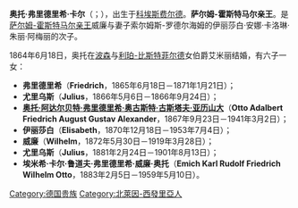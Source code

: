 {{expand|time=2015-05-01T04:11:18+00:00}}
{{unreferenced|time=2015-05-01T04:11:18+00:00}}
'''奥托·弗里德里希·卡尔'''（{{lang-de|'''Otto Friedrich Karl'''}}；{{bd|1833年|2月8日|1892年|2月15日}}），出生于[[科埃斯费尔德|科埃斯费尔德]]。'''萨尔姆-霍斯特马尔亲王'''。是[[上萨尔姆统治者列表|萨尔姆-霍斯特马尔亲王]]威廉与妻子索尔姆斯-罗德尔海姆的伊丽莎白·安娜·卡洛琳·朱丽·阿梅丽的次子。

1864年6月18日，奥托在[[波森|波森]]与[[利珀君主列表|利珀-比斯特菲尔德]]女伯爵艾米丽结婚，有六子一女：
*'''弗里德里希'''（'''Friedrich'''，1865年6月18日－1871年1月21日）；
*'''尤里乌斯'''（'''Julius'''，1866年5月6日－1866年9月24日）；
*[[奥托二世_(萨尔姆-霍斯特马尔)|'''奥托·阿达尔贝特·弗里德里希·奥古斯特·古斯塔夫·亚历山大''']]（'''Otto Adalbert Friedrich August Gustav Alexander'''，1867年9月23日－1941年3月2日）；
*'''伊丽莎白'''（'''Elisabeth'''，1870年12月18日－1953年7月4日）；
*'''威廉'''（'''Wilhelm'''，1872年5月30日－1919年3月28日）；
*'''尤里乌斯'''（'''Julius'''，1881年2月24日－1901年8月13日）；
*'''埃米希·卡尔·鲁道夫·弗里德里希·威廉·奥托'''（'''Emich Karl Rudolf Friedrich Wilhelm Otto'''，1883年2月5日－1959年5月10日）。

[[Category:德国贵族|Category:德国贵族]]
[[Category:北萊因-西發里亞人|Category:北萊因-西發里亞人]]